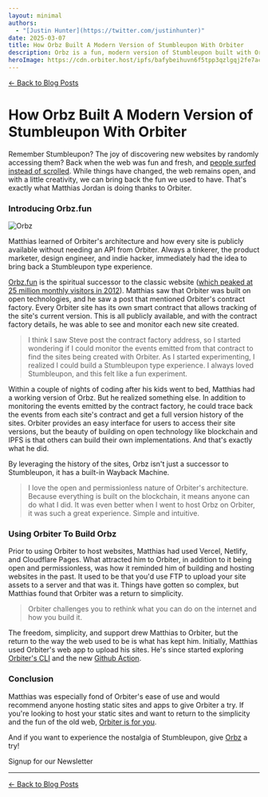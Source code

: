 ```yaml
---
layout: minimal
authors:
  - "[Justin Hunter](https://twitter.com/justinhunter)"
date: 2025-03-07
title: How Orbz Built A Modern Version of Stumbleupon With Orbiter
description: Orbz is a fun, modern version of Stumbleupon built with Orbiter.
heroImage: https://cdn.orbiter.host/ipfs/bafybeihuvn6f5tpp3qzlgqj2fe7ackfxqn6rtl5vfyudryol2gweyidn64
---
```



[← Back to Blog Posts](/blog)


# How Orbz Built A Modern Version of Stumbleupon With Orbiter
Remember Stumbleupon? The joy of discovering new websites by randomly accessing them? Back when the web was fun and fresh, and [people surfed instead of scrolled](https://orbiter.host/blog/the-web-was-meant-for-surfing-not-scrolling). While things have changed, the web remains open, and with a little creativity, we can bring back the fun we used to have. That's exactly what Matthias Jordan is doing thanks to Orbiter.
### Introducing Orbz.fun

![Orbz](https://cdn.orbiter.host/ipfs/bafybeihuvn6f5tpp3qzlgqj2fe7ackfxqn6rtl5vfyudryol2gweyidn64)

Matthias learned of Orbiter's architecture and how every site is publicly available without needing an API from Orbiter. Always a tinkerer, the product marketer, design engineer, and indie hacker, immediately had the idea to bring back a Stumbleupon type experience.

[Orbz.fun](https://orbz.fun) is the spiritual successor to the classic website ([which peaked at 25 million monthly visitors in 2012](https://www.yahoo.com/lifestyle/internet-stumbleupon-era-peaked-10-151505546.html)). Matthias saw that Orbiter was built on open technologies, and he saw a post that mentioned Orbiter's contract factory. Every Orbiter site has its own smart contract that allows tracking of the site's current version. This is all publicly available, and with the contract factory details, he was able to see and monitor each new site created.

>I think I saw Steve post the contract factory address, so I started wondering if I could monitor the events emitted from that contract to find the sites being created with Orbiter. As I started experimenting, I realized I could build a Stumbleupon type experience. I always loved Stumbleupon, and this felt like a fun experiment.

Within a couple of nights of coding after his kids went to bed, Matthias had a working version of Orbz. But he realized something else. In addition to monitoring the events emitted by the contract factory, he could trace back the events from each site's contract and get a full version history of the sites. Orbiter provides an easy interface for users to access their site versions, but the beauty of building on open technology like blockchain and IPFS is that others can build their own implementations. And that's exactly what he did.

By leveraging the history of the sites, Orbz isn't just a successor to Stumbleupon, it has a built-in Wayback Machine.

>I love the open and permissionless nature of Orbiter's architecture. Because everything is built on the blockchain, it means anyone can do what I did. It was even better when I went to host Orbz on Orbiter, it was such a great experience. Simple and intuitive.

### Using Orbiter To Build Orbz

Prior to using Orbiter to host websites, Matthias had used Vercel, Netlify, and Cloudflare Pages. What attracted him to Orbiter, in addition to it being open and permissionless, was how it reminded him of building and hosting websites in the past. It used to be that you'd use FTP to upload your site assets to a server and that was it. Things have gotten so complex, but Matthias found that Orbiter was a return to simplicity.

>Orbiter challenges you to rethink what you can do on the internet and how you build it.

The freedom, simplicity, and support drew Matthias to Orbiter, but the return to the way the web used to be is what has kept him. Initially, Matthias used Orbiter's web app to upload his sites. He's since started exploring [Orbiter's CLI](https://docs.orbiter.host/cli) and the new [Github Action](https://docs.orbiter.host/github-actions-and-hooks).
### Conclusion

Matthias was especially fond of Orbiter's ease of use and would recommend anyone hosting static sites and apps to give Orbiter a try. If you're looking to host your static sites and want to return to the simplicity and the fun of the old web, [Orbiter is for you](https://orbiter.host).

And if you want to experience the nostalgia of Stumbleupon, give [Orbz](https://orbz.fun) a try!

<div className="flex items-center flex-col gap-2 justify-center">
	<p className="font-bold">Signup for our Newsletter</p>
	<NewsletterForm />
</div>

---

[← Back to Blog Posts](/blog)
